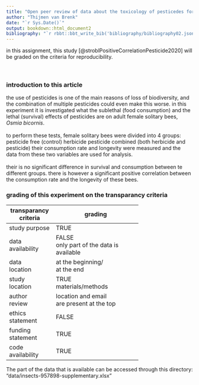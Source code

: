 ```yaml
---
title: "Open peer review of data about the toxicology of pesticedes for bees"
author: "Thijmen van Brenk"
date: "`r Sys.Date()`"
output: bookdown::html_document2
bibliography: "`r rbbt::bbt_write_bib('bibliography/bibliography02.json', overwrite = TRUE)`"
---
```



in this assignment, this study [@stroblPositiveCorrelationPesticide2020] will be graded on the criteria for reproducibility.  
<br>
<br>


### introduction to this article    
the use of pesticides is one of the main reasons of loss of biodiversity, and the combination of multiple pesticides could even make this worse. in this experiment it is investigated what the sublethal (food consumption) and the lethal (survival) effects of pesticides are on adult female solitary bees, *Osmia bicornis*.       
<br>
to perform these tests, female solitary bees were divided into 4 groups:        
    pesticide free (control)
    herbicide
    pesticide
    combined (both herbicide and pesticide)
their consumption rate and longevity were measured and the data from these two variables are used for analysis.
<br>
<br>
their is no significant difference in survival and consumption between te different groups. there is however a significant positive correlation between the consumption rate and the longevity of these bees.

### grading of this experiment on the transparancy criteria

| transparancy<br>criteria | grading                                        |
|--------------------------|------------------------------------------------|
| study purpose            | TRUE                                           |
| data<br>availability     | FALSE<br>only part of the data is<br>available |
| data <br>location        | at the beginning/<br>at the end                |
| study<br>location        | TRUE<br>materials/methods                      |
| author<br>review         | location and email<br>are present at the top   |
| ethics<br>statement      | FALSE                                          |
| funding<br>statement     | TRUE                                           |
| code<br>availability     | TRUE                                           |

The part of the data that is available can be accessed through this directory: "data/insects-957898-supplementary.xlsx"
